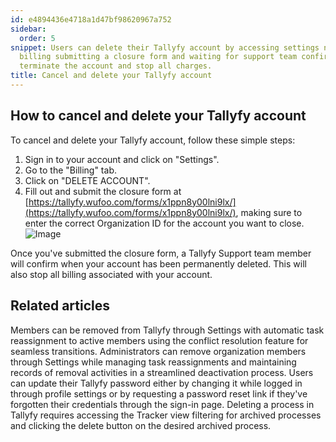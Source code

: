 ```yaml
---
id: e4894436e4718a1d47bf98620967a752
sidebar:
  order: 5
snippet: Users can delete their Tallyfy account by accessing settings navigating to
  billing submitting a closure form and waiting for support team confirmation to permanently
  terminate the account and stop all charges.
title: Cancel and delete your Tallyfy account
---
```


## How to cancel and delete your Tallyfy account

To cancel and delete your Tallyfy account, follow these simple steps:

1. Sign in to your account and click on "Settings".
2. Go to the "Billing" tab.
3. Click on "DELETE ACCOUNT".
4. Fill out and submit the closure form at [https://tallyfy.wufoo.com/forms/x1ppn8y00lni9lx/](https://tallyfy.wufoo.com/forms/x1ppn8y00lni9lx/), making sure to enter the correct Organization ID for the account you want to close.
   ![Image](https://screenshots.tallyfy.com/tallyfy%2Fpro%2Fdesktop-light-delete-tallyfy-account.png)

Once you've submitted the closure form, a Tallyfy Support team member will confirm when your account has been permanently deleted. This will also stop all billing associated with your account.


## Related articles
<CardGrid>
<LinkTitleCard header="<b>Org Settings > Remove a Member</b>" href="/products/pro/settings/org-settings/how-can-i-remove-a-member-from-my-tallyfy-organization/" > Members can be removed from Tallyfy through Settings with automatic task reassignment to active members using the conflict resolution feature for seamless transitions. </LinkTitleCard>
<LinkTitleCard header="<b>Members > How to remove a member</b>" href="/products/pro/documenting/members/how-can-i-remove-a-member-from-my-tallyfy-organization/" > Administrators can remove organization members through Settings while managing task reassignments and maintaining records of removal activities in a streamlined deactivation process. </LinkTitleCard>
<LinkTitleCard header="<b>Personal Settings > Change or reset your password</b>" href="/products/pro/settings/personal-settings/how-can-i-change-or-reset-my-tallyfy-password/" > Users can update their Tallyfy password either by changing it while logged in through profile settings or by requesting a password reset link if they've forgotten their credentials through the sign-in page. </LinkTitleCard>
<LinkTitleCard header="<b>Edit Processes > Delete a process</b>" href="/products/pro/tracking-and-tasks/processes/edit-processes/how-can-i-delete-a-process-in-tallyfy/" > Deleting a process in Tallyfy requires accessing the Tracker view filtering for archived processes and clicking the delete button on the desired archived process. </LinkTitleCard>
</CardGrid>